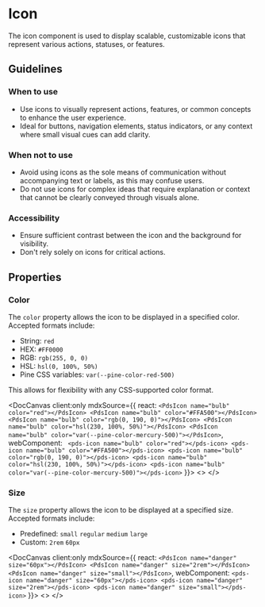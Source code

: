
# Icon
The icon component is used to display scalable, customizable icons that represent various actions, statuses, or features.

## Guidelines

### When to use
- Use icons to visually represent actions, features, or common concepts to enhance the user experience.
- Ideal for buttons, navigation elements, status indicators, or any context where small visual cues can add clarity.

### When not to use
- Avoid using icons as the sole means of communication without accompanying text or labels, as this may confuse users.
- Do not use icons for complex ideas that require explanation or context that cannot be clearly conveyed through visuals alone.

### Accessibility
- Ensure sufficient contrast between the icon and the background for visibility.
- Don't rely solely on icons for critical actions.

## Properties

<DocArgsTable componentName="pds-icon" docSource={pdsDocsJson} />

### Color

The `color` property allows the icon to be displayed in a specified color. Accepted formats include:

- String: `red`
- HEX:  `#FF0000`
- RGB:  `rgb(255, 0, 0)`
- HSL: `hsl(0, 100%, 50%)`
- Pine CSS variables: `var(--pine-color-red-500)`

This allows for flexibility with any CSS-supported color format.

<DocCanvas client:only mdxSource={{
  react: `
<PdsIcon name="bulb" color="red"></PdsIcon>
<PdsIcon name="bulb" color="#FFA500"></PdsIcon>
<PdsIcon name="bulb" color="rgb(0, 190, 0)"></PdsIcon>
<PdsIcon name="bulb" color="hsl(230, 100%, 50%)"></PdsIcon>
<PdsIcon name="bulb" color="var(--pine-color-mercury-500)"></PdsIcon>
`,
  webComponent: `
<pds-icon name="bulb" color="red"></pds-icon>
<pds-icon name="bulb" color="#FFA500"></pds-icon>
<pds-icon name="bulb" color="rgb(0, 190, 0)"></pds-icon>
<pds-icon name="bulb" color="hsl(230, 100%, 50%)"></pds-icon>
<pds-icon name="bulb" color="var(--pine-color-mercury-500)"></pds-icon>`
}}>
  <>
    <pds-icon name="bulb" color="red"></pds-icon>
    <pds-icon name="bulb" color="#FFA500"></pds-icon>
    <pds-icon name="bulb" color="rgb(0, 190, 0)"></pds-icon>
    <pds-icon name="bulb" color="hsl(230, 100%, 50%)"></pds-icon>
    <pds-icon name="bulb" color="var(--pine-color-mercury-500)"></pds-icon>
  </>
</DocCanvas>

### Size

The `size` property allows the icon to be displayed at a specified size. Accepted formats include:

- Predefined: `small` `regular` `medium` `large`
- Custom: `2rem` `60px`

<DocCanvas client:only mdxSource={{
  react: `
<PdsIcon name="danger" size="60px"></PdsIcon>
<PdsIcon name="danger" size="2rem"></PdsIcon>
<PdsIcon name="danger" size="small"></PdsIcon>
`,
  webComponent: `
<pds-icon name="danger" size="60px"></pds-icon>
<pds-icon name="danger" size="2rem"></pds-icon>
<pds-icon name="danger" size="small"></pds-icon>
`
}}>
  <>
    <pds-icon name="danger" size="60px"></pds-icon>
    <pds-icon name="danger" size="2rem"></pds-icon>
    <pds-icon name="danger" size="small"></pds-icon>
  </>
</DocCanvas>
